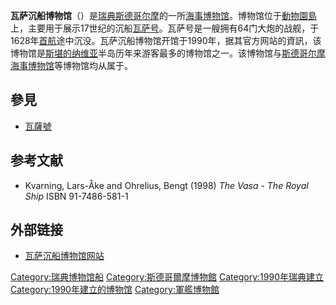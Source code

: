 {{Infobox Museum
| name = 瓦薩沉船博物館
| native_name = Vasamuseet
| native_name_lang = S
| image = Stockholm Vasa Museum and Nordic Museum 09.jpg
| caption = 瓦薩沉船博物館
| alt = 
| map_type = 
| map_caption = 
| map_alt = 
| latitude = 
| longitude = 
| established = {{Start date|1990}}
| dissolved = 
| location = {{SWE}}[[斯德哥尔摩|斯德哥尔摩]] Galärvarvsvägen 14
| type = 海事博物館
| collection = 
| visitors = 1,495,760 (2017)<ref name=attendance>{{cite web |url=https://www.vasamuseet.se/pressrum#/pressreleases/aar-2017-blev-vasamuseets-mest-besoekta-naagonsin-2368217 |title=År 2017 blev Vasamuseets mest besökta någonsin |publisher=Vasa Museum |date=11 January 2018 |access-date=23 March 2018}}</ref>
| director = Jenny Lind
| president = 
| curator = 
| publictransit = 
| network = 
| website = {{official website|http://www.vasamuseet.se/en/}}
| logo = 
| former_name = 
}}
'''瓦萨沉船博物馆'''（{{lang-sv|'''Vasamuseet'''}}）是[[瑞典|瑞典]][[斯德哥尔摩|斯德哥尔摩]]的一所[[海事博物馆|海事博物馆]]。博物馆位于[[動物園島|動物園島]]上，主要用于展示17世纪的沉船[[瓦萨号|瓦萨号]]。瓦萨号是一艘拥有64门大炮的战舰，于1628年[[首航|首航]]途中沉没。瓦萨沉船博物馆开馆于1990年，据其官方网站的資訊，该博物馆是[[斯堪的纳维亚|斯堪的纳维亚]]半岛历年来游客最多的博物馆之一。该博物馆与[[海洋博物館_(斯德哥爾摩)|斯德哥尔摩海事博物馆]]等博物馆均从属于{{link-sv|瑞典国立海事博物馆|Statens maritima museer}}。

==參見==
*[[瓦薩號|瓦薩號]]
== 参考文献 ==
<div class="references-small">
*Kvarning, Lars-Åke and Ohrelius, Bengt (1998) ''The Vasa - The Royal Ship'' ISBN 91-7486-581-1
</div>

== 外部链接 ==
*[http://www.vasamuseet.se/ 瓦萨沉船博物馆网站] {{Wayback|url=http://www.vasamuseet.se/ |date=20170811015721 }}

{{斯德哥尔摩博物馆}}
{{Authority control}}

[[Category:瑞典博物馆船|Category:瑞典博物馆船]]
[[Category:斯德哥爾摩博物館|Category:斯德哥爾摩博物館]]
[[Category:1990年瑞典建立|Category:1990年瑞典建立]]
[[Category:1990年建立的博物馆|Category:1990年建立的博物馆]]
[[Category:軍艦博物館|Category:軍艦博物館]]